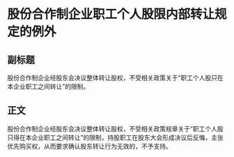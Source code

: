 # 股份合作制企业职工个人股限内部转让规定的例外
## 副标题
股份合作制企业经股东会决议整体转让股权，不受相关政策关于“职工个人股只在本企业职工之间转让”的限制。
## 正文
股份合作制企业经股东会决议整体转让股权，不受相关政策规章关于“职工个人股只得在本企业职工之间转让”的限制，持股职工在股东大会形成决议后反悔，主张优先购买权，从而要求确认股东转让行为无效的，不予支持。